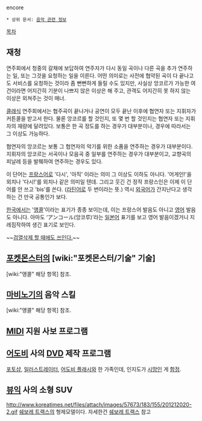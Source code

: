 encore
 * 상위 문서: [[음악 관련 정보]]

[[목차]]

== 재청 ==
연주회에서 청중의 갈채에 보답하여 연주자가 다시 동일 곡이나 다른 곡을 추가 연주하는 일, 또는 그것을 요청하는 일을 이른다. 어떤 의미로는 사전에 협약된 곡이 다 끝나고도 서비스를 요청하는 것이라 좀 뻔뻔하게 들릴 수도 있지만, 사실상 앙코르가 가능한 여건이라면 어지간히 기분이 나쁘지 않은 이상은 해 주고, 관객도 어지간히 못 하지 않는 이상은 외쳐주는 것이 매너.

[[클래식]] 연주회에서는 협주곡이 끝나거나 공연이 모두 끝난 이후에 협연자 또는 지휘자가 커튼콜을 받고서 한다. 물론 앙코르를 할 것인지, 또 몇 번 할 것인지는 협연자 또는 지휘자의 재량에 달려있다. 보통은 한 곡 정도를 하는 경우가 대부분이나, 경우에 따라서는 그 이상도 가능하다. 

협연자의 앙코르는 보통 그 협연자의 악기를 위한 소품을 연주하는 경우가 대부분이다. 지휘자의 앙코르는 서곡이나 모음곡 중 일부를 연주하는 경우가 대부분이고, 교향곡의 피날레 등을 발췌하여 연주하는 경우도 있다.
 
이 단어는 [[프랑스어]]로 '다시', '아직' 이라는 의미 그 이상도 이하도 아니다. '어게인!'을 외치나 '다시!'를 외치나 같은 의미일 텐데. 그리고 웃긴 건 정작 프랑스인은 이제 이 단어를 안 쓰고 'bis'를 쓴다. ([[라틴어]]로 두 번이라는 뜻.) 역시 [[외국어]]가 간지난다고 생각하는 건 만국 공통인가 보다.

[[한국]]에서는 '[[앵콜]]'이라는 표기가 종종 보이는데, 이는 프랑스어 발음도 아니고 [[영어]] 발음도 아니다. 아마도 ‘アンコール(앙코루)’라는 [[일본어]] 표기를 보고 영어 발음이겠거니 지레짐작하여 생긴 표기로 보인다.

~~[http://upload.inven.co.kr/upload/2012/02/08/bbs/i0919502015.jpg 검열삭제 할 때에도 쓰인다.]~~

== [[포켓몬스터]]의 [wiki:"포켓몬스터/기술" 기술] ==
[wiki:"앵콜" 해당 항목] 참조.

== [[마비노기]]의 음악 스킬 ==
[wiki:"앵콜" 해당 항목] 참조.

== [[MIDI]] 지원 사보 프로그램 ==

== [[어도비]] 사의 [[DVD]] 제작 프로그램 ==
[[포토샵]], [[일러스트레이터]], [[어도비 플래시]]와 한 가족인데, 인지도가 [[시망]]인 게 [[함정]].

== [[뷰익]] 사의 소형 SUV ==
http://www.koreatimes.net/files/attach/images/57673/183/155/201212020-2.gif
[[쉐보레 트랙스]]의 형제모델이다. 자세한건 [[쉐보레 트랙스]] 참고
